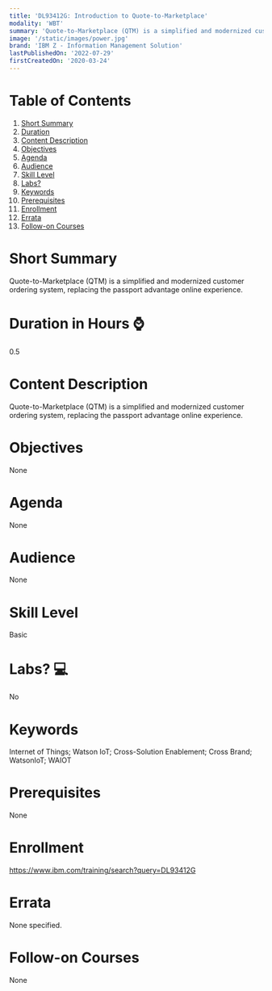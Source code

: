 ```yaml
---
title: 'DL93412G: Introduction to Quote-to-Marketplace'
modality: 'WBT'
summary: 'Quote-to-Marketplace (QTM) is a simplified and modernized customer ordering system, replacing the passport advantage online experience.'
image: '/static/images/power.jpg'
brand: 'IBM Z - Information Management Solution'
lastPublishedOn: '2022-07-29'
firstCreatedOn: '2020-03-24'
---
```

# Table of Contents
1.  [Short Summary](#short-summary)
2.  [Duration](#duration-in-hours-)
3.  [Content Description](#content-description)
4.  [Objectives](#objectives)
5.  [Agenda](#agenda)
6.  [Audience](#audience)
7.  [Skill Level](#skill-level)
8.  [Labs?](#labs-)
9.  [Keywords](#keywords)
10. [Prerequisites](#prerequisites)
11. [Enrollment](#enrollment)
12. [Errata](#errata)
13. [Follow-on Courses](#follow-on-courses)

# Short Summary
Quote-to-Marketplace (QTM) is a simplified and modernized customer ordering system, replacing the passport advantage online experience.

# Duration in Hours ⌚
0.5

# Content Description
Quote-to-Marketplace (QTM) is a simplified and modernized customer ordering system, replacing the passport advantage online experience.

# Objectives
None

# Agenda
None

# Audience
None

# Skill Level
Basic               

# Labs? 💻
No

# Keywords
Internet of Things; Watson IoT; Cross-Solution Enablement; Cross Brand; WatsonIoT; WAIOT

# Prerequisites
None

# Enrollment
https://www.ibm.com/training/search?query=DL93412G

# Errata
None specified.

# Follow-on Courses
None

